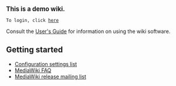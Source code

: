 <big>'''This is a demo wiki.'''</big>

 To login, click [[Special:Userlogin |here]]

Consult the [http://meta.wikipedia.org/wiki/MediaWiki_User%27s_Guide User's Guide] for information on using the wiki software.

== Getting started ==

* [http://www.mediawiki.org/wiki/Help:Configuration_settings Configuration settings list]
* [http://www.mediawiki.org/wiki/Help:FAQ MediaWiki FAQ]
* [http://mail.wikipedia.org/mailman/listinfo/mediawiki-announce MediaWiki release mailing list]